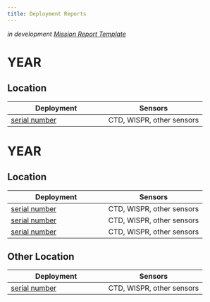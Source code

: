 ```yaml
---
title: Deployment Reports
---
```


*in development [Mission Report Template](https://docs.google.com/document/d/1n_gStQKpFswIsa8mMzGJQ2-xDK0fJE_6092rQl4_PAo/edit?tab=t.0)*


# YEAR

## Location

| Deployment | Sensors |
|------------------------------|------------------------------|
| [serial number](link/to/report){target="_blank"} | CTD, WISPR, other sensors |

# YEAR

## Location

| Deployment | Sensors |
|------------------------------|------------------------------|
| [serial number](link/to/report){target="_blank"} | CTD, WISPR, other sensors |
| [serial number](link/to/report){target="_blank"} | CTD, WISPR, other sensors |
| [serial number](link/to/report){target="_blank"} | CTD, WISPR, other sensors |


## Other Location
| Deployment | Sensors |
|------------------------------|------------------------------|
|[serial number](link/to/report){target="_blank"} | CTD, WISPR, other sensors |


